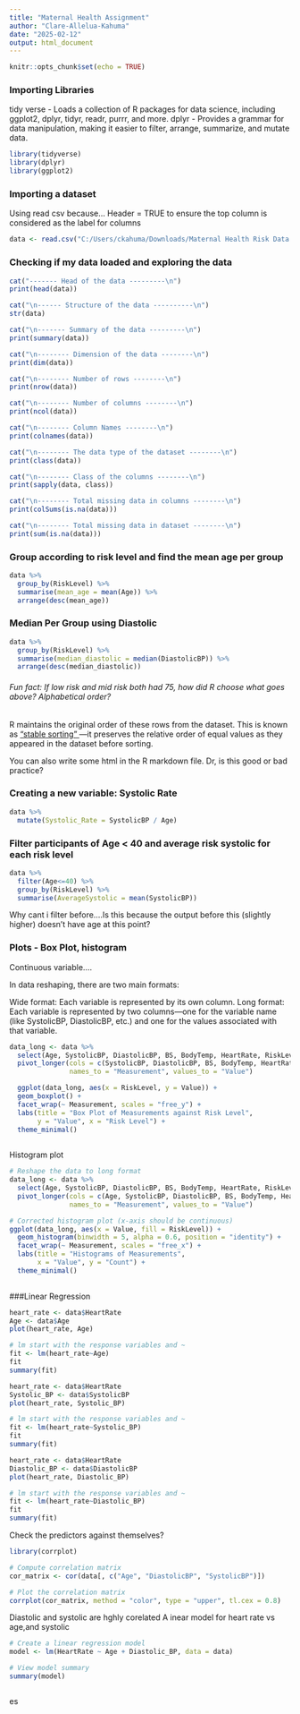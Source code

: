 ```yaml
---
title: "Maternal Health Assignment"
author: "Clare-Allelua-Kahuma"
date: "2025-02-12"
output: html_document
---
```


```r
knitr::opts_chunk$set(echo = TRUE)
```

### Importing Libraries

tidy verse - Loads a collection of R packages for data science, including ggplot2, dplyr, tidyr, readr, purrr, and more.
dplyr - Provides a grammar for data manipulation, making it easier to filter, arrange, summarize, and mutate data.

```r
library(tidyverse)
library(dplyr)
library(ggplot2)

```

### Importing a dataset

Using read csv because...
Header = TRUE to ensure the top column is considered as the label for columns 

```r
data <- read.csv("C:/Users/ckahuma/Downloads/Maternal Health Risk Data Set.csv", header = TRUE)

```

### Checking if my data loaded and exploring the data

```r
cat("------- Head of the data ---------\n")
print(head(data))

cat("\n------ Structure of the data ----------\n")
str(data)

cat("\n------- Summary of the data ---------\n")
print(summary(data))

cat("\n-------- Dimension of the data --------\n")
print(dim(data))

cat("\n-------- Number of rows --------\n")
print(nrow(data))

cat("\n-------- Number of columns --------\n")
print(ncol(data))

cat("\n-------- Column Names --------\n")
print(colnames(data))

cat("\n-------- The data type of the dataset --------\n")
print(class(data))

cat("\n-------- Class of the columns --------\n")
print(sapply(data, class))

cat("\n-------- Total missing data in columns --------\n")
print(colSums(is.na(data)))

cat("\n-------- Total missing data in dataset --------\n")
print(sum(is.na(data)))


```

### Group according to risk level and find the mean age per group

```r
data %>%
  group_by(RiskLevel) %>%
  summarise(mean_age = mean(Age)) %>%
  arrange(desc(mean_age))

```

### Median Per Group using Diastolic

```r
data %>%
  group_by(RiskLevel) %>%
  summarise(median_diastolic = median(DiastolicBP)) %>%
  arrange(desc(median_diastolic))

```

###### Fun fact: If low risk and mid risk both had 75, how did R choose what goes above? Alphabetical order?

R maintains the original order of these rows from the dataset. This is known as <a href="https://www.geeksforgeeks.org/stable-and-unstable-sorting-algorithms/" target="_blank"> "stable sorting" </a>—it preserves the relative order of equal values as they appeared in the dataset before sorting. 

You can also write some html in the R markdown file. Dr, is this good or bad practice?


### Creating a new variable: Systolic Rate 
```r
data %>%
  mutate(Systolic_Rate = SystolicBP / Age)

```

### Filter participants of Age < 40 and average risk systolic for each risk level


```r
data %>%
  filter(Age<=40) %>%
  group_by(RiskLevel) %>%
  summarise(AverageSystolic = mean(SystolicBP))


```

Why cant i filter before....Is this because the output before this (slightly higher) doesn't have age at this point?

### Plots - Box Plot, histogram

Continuous variable....

In data reshaping, there are two main formats:

Wide format: Each variable is represented by its own column.
Long format: Each variable is represented by two columns—one for the variable name (like SystolicBP, DiastolicBP, etc.) and one for the values associated with that variable.

```r
data_long <- data %>%
  select(Age, SystolicBP, DiastolicBP, BS, BodyTemp, HeartRate, RiskLevel) %>%
  pivot_longer(cols = c(SystolicBP, DiastolicBP, BS, BodyTemp, HeartRate),
               names_to = "Measurement", values_to = "Value")

  ggplot(data_long, aes(x = RiskLevel, y = Value)) +
  geom_boxplot() +
  facet_wrap(~ Measurement, scales = "free_y") +
  labs(title = "Box Plot of Measurements against Risk Level",
       y = "Value", x = "Risk Level") +
  theme_minimal()
  
```


Histogram plot

```r
# Reshape the data to long format
data_long <- data %>%
  select(Age, SystolicBP, DiastolicBP, BS, BodyTemp, HeartRate, RiskLevel) %>%
  pivot_longer(cols = c(Age, SystolicBP, DiastolicBP, BS, BodyTemp, HeartRate),
               names_to = "Measurement", values_to = "Value")

# Corrected histogram plot (x-axis should be continuous)
ggplot(data_long, aes(x = Value, fill = RiskLevel)) +
  geom_histogram(binwidth = 5, alpha = 0.6, position = "identity") +
  facet_wrap(~ Measurement, scales = "free_x") +
  labs(title = "Histograms of Measurements", 
       x = "Value", y = "Count") +
  theme_minimal()
  

```

###Linear Regression

```r

heart_rate <- data$HeartRate
Age <- data$Age
plot(heart_rate, Age)

# lm start with the response variables and ~
fit <- lm(heart_rate~Age)
fit
summary(fit)

```

```r

heart_rate <- data$HeartRate
Systolic_BP <- data$SystolicBP
plot(heart_rate, Systolic_BP)

# lm start with the response variables and ~
fit <- lm(heart_rate~Systolic_BP)
fit
summary(fit)

```

```r

heart_rate <- data$HeartRate
Diastolic_BP <- data$DiastolicBP
plot(heart_rate, Diastolic_BP)

# lm start with the response variables and ~
fit <- lm(heart_rate~Diastolic_BP)
fit
summary(fit)

```


Check the predictors against themselves?

```r

library(corrplot)

# Compute correlation matrix
cor_matrix <- cor(data[, c("Age", "DiastolicBP", "SystolicBP")])

# Plot the correlation matrix
corrplot(cor_matrix, method = "color", type = "upper", tl.cex = 0.8)


```
Diastolic and systolic are hghly corelated
A inear model for  heart rate vs age,and systolic

```r

# Create a linear regression model
model <- lm(HeartRate ~ Age + Diastolic_BP, data = data)

# View model summary
summary(model)



```



es




















